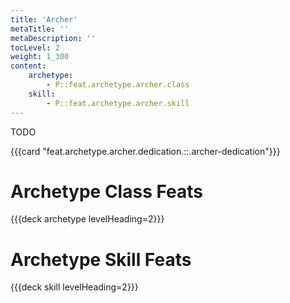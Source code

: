 ```yaml
---
title: 'Archer'
metaTitle: ''
metaDescription: ''
tocLevel: 2
weight: 1_300
content:
    archetype:
        - P::feat.archetype.archer.class
    skill:
        - P::feat.archetype.archer.skill
---
```


TODO

{{{card "feat.archetype.archer.dedication.::.archer-dedication"}}}

# Archetype Class Feats

{{{deck archetype levelHeading=2}}}

# Archetype Skill Feats

{{{deck skill levelHeading=2}}}